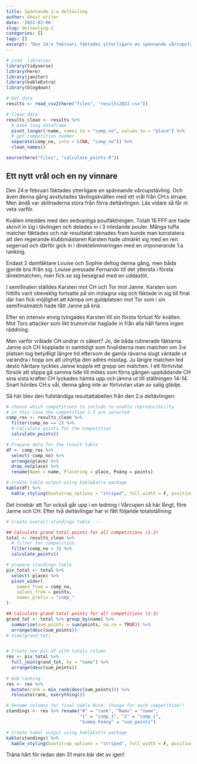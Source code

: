 ```yaml
---
title: Spännande 2:a deltävling
author: Ghost writer
date: '2022-03-06'
slug: deltavling-2
categories: []
tags: []
excerpt: "Den 24:e februari fäktades ytterligare en spännande vårcupstävling. Även denna gång avstlutades tävlingskvällen med ett vrål från CH:s strupe. Men ändå var skillnaderna stora från förra deltävlingen. Läs vidare så får ni veta varför."
---
```


```r
# Load  libraries
library(tidyverse)
library(here)
library(janitor)
library(kableExtra)
library(blogdown)

# Get data
results <- read_csv2(here("files", "results2022.csv"))

# Clean data
results_clean <- results %>%
  # make long dataframe
  pivot_longer(!name, names_to = "comp_no", values_to = "place") %>% 
  # get competition number
  separate(comp_no, into = c(NA, "comp_no")) %>%
  clean_names()
```

```r
source(here("files", "calculate_points.R"))
```

## Ett nytt vrål och en ny vinnare

Den 24:e februari fäktades ytterligare en spännande vårcupstävling. Och även denna gång avstlutades tävlingskvällen med ett vrål från CH:s strupe. Men ändå var skillnaderna stora från förra deltävlingen. Läs vidare så får ni veta varför.

Kvällen inleddes med den sedvanliga poulfäktningen. Totalt 16 FFF:are hade skrivit in sig i tävlingen och delades in i 3 inledande pouler. Många tuffa matcher fäktades och när resultatet räknades fram kunde man konstatera att den regerande klubbmästaren Karsten hade utmärkt sig med en ren segerrad och därför gick in i direktelimineringen med en imponerande 1:a ranking.

Endast 2 damfäktare Louise och Sophie deltog denna gång, men båda gjorde bra ifrån sig. Louise pressade Fernando till det yttersta i första direktmatchen, men fick se sig besegrad med en uddastöt. 

I semifinalen ställdes Karsten mot CH och Tor mot Janne. Karsten som hittills varit obeveklig fortsatte på sin inslagna väg och fäktade in sig till final där han fick möjlighet att kämpa om guldplatsen mot Tor som i sin semifinalmatch hade fått Janne på knä.

Efter en intensiv envig tvingades Karsten till sin första förlust för kvällen. Mot Tors attacker som likt trumvirvlar haglade in från alla håll fanns ingen räddning. 

Men varför vrålade CH undrar ni säkert? Jo, de båda rutinerade fäktarna Janne och CH kopplade in samtidigt som finalisterna men matchen om 3:e platsen tog betydligt längre tid eftersom de gamla rävarna slugt väntade ut varandra i hopp om att utnyttja den adres misstag. Ju längre matchen led desto hårdare tycktes Janne koppla ett grepp om matchen. I ett förtvivlat försök att slippa gå samma öde till mötes som förra gången uppbådande CH sina sista krafter CH lyckades hämta upp och jämna ut till ställningen 14-14. Snart hördes CH:s vål, denna gång inte av förtvivlan utan av salig glädje.

Så här blev den fullständiga resultattabellen från den 2:a deltävlingen:

```r
# choose which competitions to include to enable reproducibility
# in this case the competition 1-3 are selected
comp_res <- results_clean %>% 
  filter(comp_no == 2) %>% 
  # Calculate points for the competition
  calculate_points()

# Prepare data for the result table
df <- comp_res %>%
  select(-comp_no) %>% 
  arrange(place) %>% 
  drop_na(place) %>% 
  rename(Namn = name, Placering = place, Poäng = points)

# Create table output using kableExtra package
kable(df) %>%
  kable_styling(bootstrap_options = "striped", full_width = F, position = "left")
```

Det innebär att Tor också går upp i en ledning i Vårcupen så här långt, före Janne och CH. Efter två deltävlingar har vi fått följande totalställning:

```r
# Create overall standings table ----

## Calculate grand total points for all competitions (1-2)
total <- results_clean %>% 
  # filter for competition
  filter(comp_no < 3) %>%
  calculate_points() 

# prepare standings table
piv_total <- total %>%
  select(-place) %>% 
  pivot_wider(
    names_from = comp_no, 
    values_from = points,
    names_prefix = "comp_"
)

## Calculate grand total points for all competitions (1-3)
grand_tot <- total %>% group_by(name) %>%
  summarise(sum_points = sum(points, na.rm = TRUE)) %>% 
  arrange(desc(sum_points))
# View(grand_tot)


# Create new piv df with totals column
res <- piv_total %>%
  full_join(grand_tot, by = "name") %>% 
  arrange(desc(sum_points))
  
# Add ranking
res <- res %>% 
  mutate(rank = min_rank(desc(sum_points))) %>% 
  relocate(rank, everything())

# Rename columns for final table Note: change for each competition!!
standings <- res %>% rename("#" = "rank", "Namn" = "name", 
                            "1" = "comp_1", "2" = "comp_2",
                            "Summa Poäng" = "sum_points")

# Create tabel output using kableExtra package
kable(standings) %>%
  kable_styling(bootstrap_options = "striped", full_width = F, position = "left")
```

Träna hårt för redan den 31 mars bär det av igen!

\
